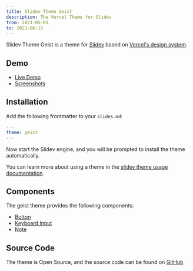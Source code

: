 ```yaml
---
title: Slidev Theme Geist
description: The Vercel Theme for Slidev
from: 2021-05-01
to: 2021-06-15
---
```


Slidev Theme Geist is a theme for [Slidev](https://sli.dev) based on [Vercel's design system](https://vercel.com/design).

## Demo

- [Live Demo](https://slidev-theme-geist.vercel.app)
- [Screenshots](#screenshots)

## Installation

Add the following frontmatter to your `slides.md`:

```yml
---
theme: geist
---
```

Now start the Slidev engine, and you will be prompted to install the theme automatically.

You can learn more about using a theme in the [slidev theme usage documentation](https://sli.dev/themes/use).

## Components

The geist theme provides the following components:

- [Button](https://vercel.com/design/button)
- [Keyboard Input](https://vercel.com/design/keyboard-input)
- [Note](https://vercel.com/design/note)

## Source Code

The theme is Open Source, and the source code can be found on [GitHub](https://github.com/nico-bachner/slidev-theme-geist)

